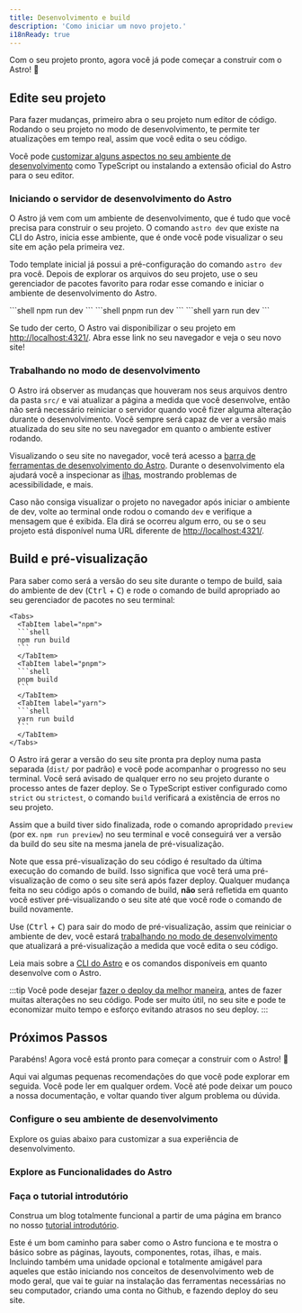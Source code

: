 ```yaml
---
title: Desenvolvimento e build
description: 'Como iniciar um novo projeto.'
i18nReady: true
---
```


Com o seu projeto pronto, agora você já pode começar a construir com o Astro! 🚀

## Edite seu projeto

Para fazer mudanças, primeiro abra o seu projeto num editor de código. Rodando o seu projeto no modo de desenvolvimento, te permite ter atualizações em tempo real, assim que você edita o seu código.

Você pode [customizar alguns aspectos no seu ambiente de desenvolvimento](#configure-o-seu-ambiente-de-desenvolvimento) como TypeScript ou instalando a extensão oficial do Astro para o seu editor.

### Iniciando o servidor de desenvolvimento do Astro

O Astro já vem com um ambiente de desenvolvimento, que é tudo que você precisa para construir o seu projeto. O comando `astro dev` que existe na CLI do Astro, inicia esse ambiente, que é onde você pode visualizar o seu site em ação pela primeira vez.

Todo template inicial já possui a pré-configuração do comando `astro dev` pra você. Depois de explorar os arquivos do seu projeto, use o seu gerenciador de pacotes favorito para rodar esse comando e iniciar o ambiente de desenvolvimento do Astro.  

<Tabs>
  <TabItem label="npm">
  ```shell
  npm run dev
  ```
  </TabItem>
  <TabItem label="pnpm">
  ```shell
  pnpm run dev
  ```
  </TabItem>
  <TabItem label="yarn">
  ```shell
  yarn run dev
  ```
  </TabItem>
</Tabs>


Se tudo der certo, O Astro vai disponibilizar o seu projeto em [http://localhost:4321/](http://localhost:4321/). Abra esse link no seu navegador e veja o seu novo site!

### Trabalhando no modo de desenvolvimento

O Astro irá observer as mudanças que houveram nos seus arquivos dentro da pasta `src/` e vai atualizar a página a medida que você desenvolve, então não será necessário reiniciar o servidor quando você fizer alguma alteração durante o desenvolvimento. Você sempre será capaz de ver a versão mais atualizada do seu site no seu navegador em quanto o ambiente estiver rodando.

Visualizando o seu site no navegador, você terá acesso a [barra de ferramentas de desenvolvimento do Astro](/pt-br/guides/dev-toolbar/). Durante o desenvolvimento ela ajudará você a inspecionar as [ilhas](/pt-br/concepts/islands/), mostrando problemas de acessibilidade, e mais.

Caso não consiga visualizar o projeto no navegador após iniciar o ambiente de dev, volte ao terminal onde rodou o comando `dev` e verifique a mensagem que é exibida. Ela dirá se ocorreu algum erro, ou se o seu projeto está disponível numa URL diferente de [http://localhost:4321/](http://localhost:4321/).

## Build e pré-visualização

Para saber como será a versão do seu site durante o tempo de build, saia do ambiente de dev (<kbd>Ctrl</kbd> + <kbd>C</kbd>) e rode o comando de build apropriado ao seu gerenciador de pacotes no seu terminal:

    <Tabs>
      <TabItem label="npm">
      ```shell
      npm run build
      ```
      </TabItem>
      <TabItem label="pnpm">
      ```shell
      pnpm build
      ```
      </TabItem>
      <TabItem label="yarn">
      ```shell
      yarn run build
      ```
      </TabItem>
    </Tabs>

O Astro irá gerar a versão do seu site pronta pra deploy numa pasta separada (`dist/` por padrão) e você pode acompanhar o progresso no seu terminal. Você será avisado de qualquer erro no seu projeto durante o processo antes de fazer deploy. Se o TypeScript estiver configurado como `strict` ou `strictest`, o comando `build` verificará a existência de erros no seu projeto.

Assim que a build tiver sido finalizada, rode o comando apropridado `preview` (por ex. `npm run preview`) no seu terminal e você conseguirá ver a versão da build do seu site na mesma janela de pré-visualização.

Note que essa pré-visualização do seu código é resultado da última execução do comando de build. Isso significa que você terá uma pré-visualização de como o seu site será após fazer deploy. Qualquer mudança feita no seu código após o comando de build, **não** será refletida em quanto você estiver pré-visualizando o seu site até que você rode o comando de build novamente.

Use (<kbd>Ctrl</kbd> + <kbd>C</kbd>) para sair do modo de pré-visualização, assim que reiniciar o ambiente de dev, você estará [trabalhando no modo de desenvolvimento](#trabalhando-no-modo-de-desenvolvimento) que atualizará a pré-visualização a medida que você edita o seu código.

<ReadMore>Leia mais sobre a [CLI do Astro](/pt-br/reference/cli-reference/) e os comandos disponíveis em quanto desenvolve com o Astro.</ReadMore>

:::tip 
Você pode desejar [fazer o deploy da melhor maneira](/pt-br/guides/deploy/), antes de fazer muitas alterações no seu código. Pode ser muito útil, no seu site e pode te economizar muito tempo e esforço evitando atrasos no seu deploy.
:::

## Próximos Passos

Parabéns! Agora você está pronto para começar a construir com o Astro! 🥳

Aqui vai algumas pequenas recomendações do que você pode explorar em seguida. Você pode ler em qualquer ordem. Você até pode deixar um pouco a nossa documentação, e voltar quando tiver algum problema ou dúvida.

### Configure o seu ambiente de desenvolvimento

Explore os guias abaixo para customizar a sua experiência de desenvolvimento.

<CardGrid>
  <LinkCard
    title="Configuração do editor"
    description="Personalize seu editor de código para melhorar a experiência de desenvolvedor Astro e destravar novas funcionalidades."
    href="/pt-br/editor-setup/"
  />
  <LinkCard
    title="Barra de Ferramentas de Desenvolvimento"
    description="Explore as mais úteis funcionalidades da barra de ferramentas de desenvolvimento."
    href="/pt-br/guides/dev-toolbar/"
  />
  <LinkCard
    title="Configurando TypeScript"
    description="Configure opções de tipagem, IntelliSense, e mais."
    href="/pt-br/guides/typescript/"
  />
</CardGrid>

### Explore as Funcionalidades do Astro

<CardGrid>
  <LinkCard
    title="Estrutura de Projetos"
    description="Aprenda mais sobre a estrutura de arquivos do Astro no nosso guia de estrutura de projeto."
    href="/pt-br/basics/project-structure/"
  />
  <LinkCard
    title="Crie coleções de conteúdo"
    description="Adicione conteúdos ao seu site com frontmatter, validação e tipagem segura."
    href="/pt-br/guides/content-collections/"
  />
    <LinkCard
    title="Adicione transicão entre visualizações"
    description="Crie páginas com transições e animações suaves."
    href="/pt-br/guides/view-transitions/"
  />
  <LinkCard
    title="Aprenda mais sobre ilhas"
    description="Leia sobre a arquitetura de islands do Astro."
    href="/pt-br/concepts/islands/"
  />
</CardGrid>

### Faça o tutorial introdutório

Construa um blog totalmente funcional a partir de uma página em branco no nosso [tutorial introdutório](/pt-br/tutorial/0-introduction/).

Este é um bom caminho para saber como o Astro funciona e te mostra o básico sobre as páginas, layouts, componentes, rotas, ilhas, e mais. Incluindo também uma unidade opcional e totalmente amigável para aqueles que estão iniciando nos conceitos de desenvolvimento web de modo geral, que vai te guiar na instalação das ferramentas necessárias no seu computador, criando uma conta no Github, e fazendo deploy do seu site.

